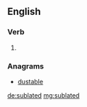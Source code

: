 ==English==

===Verb===
{{head|en|verb form}}

# {{en-past of|sublate}}

===Anagrams===
* [[dustable#English|dustable]]

[[de:sublated]]
[[mg:sublated]]